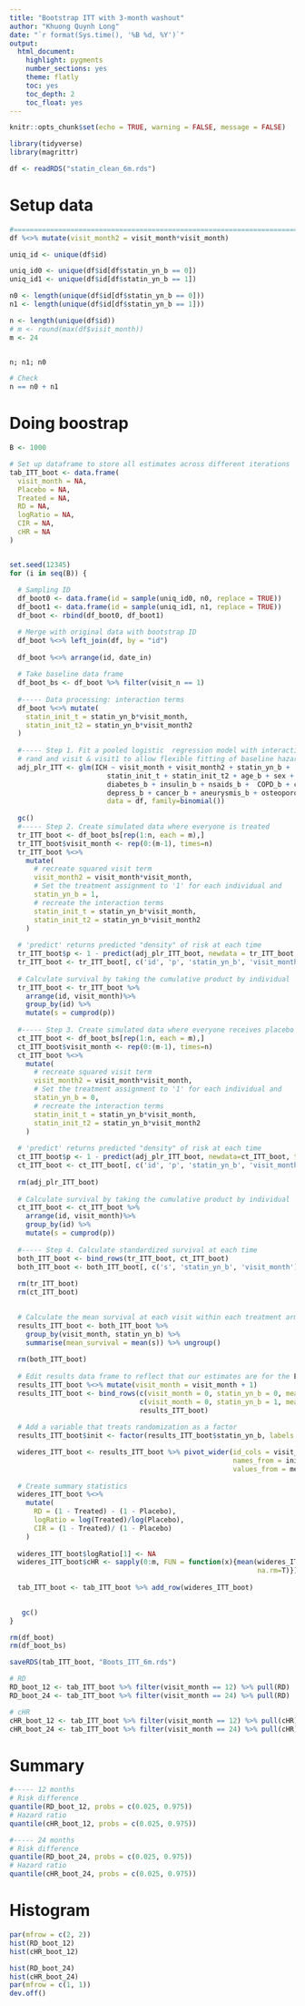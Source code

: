 ```yaml
---
title: "Bootstrap ITT with 3-month washout"
author: "Khuong Quynh Long"
date: "`r format(Sys.time(), '%B %d, %Y')`"
output:
  html_document:
    highlight: pygments
    number_sections: yes
    theme: flatly
    toc: yes
    toc_depth: 2
    toc_float: yes
---
```


```r
knitr::opts_chunk$set(echo = TRUE, warning = FALSE, message = FALSE)
```

```r
library(tidyverse)
library(magrittr)
```


```r
df <- readRDS("statin_clean_6m.rds")
```

# Setup data


```r
#===============================================================================
df %<>% mutate(visit_month2 = visit_month*visit_month)

uniq_id <- unique(df$id)

uniq_id0 <- unique(df$id[df$statin_yn_b == 0])
uniq_id1 <- unique(df$id[df$statin_yn_b == 1])

n0 <- length(unique(df$id[df$statin_yn_b == 0]))
n1 <- length(unique(df$id[df$statin_yn_b == 1]))

n <- length(unique(df$id))
# m <- round(max(df$visit_month))
m <- 24


n; n1; n0

# Check
n == n0 + n1
```


# Doing boostrap

```r
B <- 1000

# Set up dataframe to store all estimates across different iterations
tab_ITT_boot <- data.frame(
  visit_month = NA,
  Placebo = NA,
  Treated = NA,
  RD = NA, 
  logRatio = NA,
  CIR = NA,
  cHR = NA
)


set.seed(12345)
for (i in seq(B)) {
  
  # Sampling ID
  df_boot0 <- data.frame(id = sample(uniq_id0, n0, replace = TRUE))
  df_boot1 <- data.frame(id = sample(uniq_id1, n1, replace = TRUE))
  df_boot <- rbind(df_boot0, df_boot1)

  # Merge with original data with bootstrap ID
  df_boot %<>% left_join(df, by = "id")
  
  df_boot %<>% arrange(id, date_in)
  
  # Take baseline data frame
  df_boot_bs <- df_boot %>% filter(visit_n == 1)
  
  #----- Data processing: interaction terms
  df_boot %<>% mutate(
    statin_init_t = statin_yn_b*visit_month,
    statin_init_t2 = statin_yn_b*visit_month2
  )
  
  #----- Step 1. Fit a pooled logistic  regression model with interaction terms between 
  # rand and visit & visit1 to allow flexible fitting of baseline hazard
  adj_plr_ITT <- glm(ICH ~ visit_month + visit_month2 + statin_yn_b + 
                        statin_init_t + statin_init_t2 + age_b + sex + hyper_b + 
                        diabetes_b + insulin_b + nsaids_b +  COPD_b + corticoids_b + 
                        depress_b + cancer_b + aneurysmis_b + osteoporosis_b,
                        data = df, family=binomial())
  
  gc()
  #----- Step 2. Create simulated data where everyone is treated
  tr_ITT_boot <- df_boot_bs[rep(1:n, each = m),]
  tr_ITT_boot$visit_month <- rep(0:(m-1), times=n)
  tr_ITT_boot %<>%
    mutate(
      # recreate squared visit term
      visit_month2 = visit_month*visit_month, 
      # Set the treatment assignment to '1' for each individual and
      statin_yn_b = 1, 
      # recreate the interaction terms
      statin_init_t = statin_yn_b*visit_month,
      statin_init_t2 = statin_yn_b*visit_month2
    )
  
  # 'predict' returns predicted "density" of risk at each time
  tr_ITT_boot$p <- 1 - predict(adj_plr_ITT_boot, newdata = tr_ITT_boot, type='response')
  tr_ITT_boot <- tr_ITT_boot[, c('id', 'p', 'statin_yn_b', 'visit_month')]
  
  # Calculate survival by taking the cumulative product by individual
  tr_ITT_boot <- tr_ITT_boot %>%
    arrange(id, visit_month)%>%
    group_by(id) %>%
    mutate(s = cumprod(p))
  
  #----- Step 3. Create simulated data where everyone receives placebo
  ct_ITT_boot <- df_boot_bs[rep(1:n, each = m),]
  ct_ITT_boot$visit_month <- rep(0:(m-1), times=n)
  ct_ITT_boot %<>%
    mutate(
      # recreate squared visit term
      visit_month2 = visit_month*visit_month, 
      # Set the treatment assignment to '1' for each individual and
      statin_yn_b = 0, 
      # recreate the interaction terms
      statin_init_t = statin_yn_b*visit_month,
      statin_init_t2 = statin_yn_b*visit_month2
    )
  
  # 'predict' returns predicted "density" of risk at each time
  ct_ITT_boot$p <- 1 - predict(adj_plr_ITT_boot, newdata=ct_ITT_boot, type='response')
  ct_ITT_boot <- ct_ITT_boot[, c('id', 'p', 'statin_yn_b', 'visit_month')]
  
  rm(adj_plr_ITT_boot)
  
  # Calculate survival by taking the cumulative product by individual
  ct_ITT_boot <- ct_ITT_boot %>%
    arrange(id, visit_month)%>%
    group_by(id) %>%
    mutate(s = cumprod(p))
  
  #----- Step 4. Calculate standardized survival at each time
  both_ITT_boot <- bind_rows(tr_ITT_boot, ct_ITT_boot)
  both_ITT_boot <- both_ITT_boot[, c('s', 'statin_yn_b', 'visit_month')]
  
  rm(tr_ITT_boot)
  rm(ct_ITT_boot)
  

  # Calculate the mean survival at each visit within each treatment arm
  results_ITT_boot <- both_ITT_boot %>%
    group_by(visit_month, statin_yn_b) %>%
    summarise(mean_survival = mean(s)) %>% ungroup()
  
  rm(both_ITT_boot)
  
  # Edit results data frame to reflect that our estimates are for the END of the interval [t, t+1)
  results_ITT_boot %<>% mutate(visit_month = visit_month + 1)
  results_ITT_boot <- bind_rows(c(visit_month = 0, statin_yn_b = 0, mean_survival =  1),
                                c(visit_month = 0, statin_yn_b = 1, mean_survival =  1),
                                results_ITT_boot)
  
  # Add a variable that treats randomization as a factor
  results_ITT_boot$init <- factor(results_ITT_boot$statin_yn_b, labels = c("Placebo", "Treated"))

  wideres_ITT_boot <- results_ITT_boot %>% pivot_wider(id_cols = visit_month, 
                                                       names_from = init, 
                                                       values_from = mean_survival)
  
  # Create summary statistics
  wideres_ITT_boot %<>%
    mutate(
      RD = (1 - Treated) - (1 - Placebo),
      logRatio = log(Treated)/log(Placebo),
      CIR = (1 - Treated)/ (1 - Placebo)
    )
  
  wideres_ITT_boot$logRatio[1] <- NA
  wideres_ITT_boot$cHR <- sapply(0:m, FUN = function(x){mean(wideres_ITT_boot$logRatio[wideres_ITT_boot$visit_month <= x], 
                                                             na.rm=T)})
  
  tab_ITT_boot <- tab_ITT_boot %>% add_row(wideres_ITT_boot)
  

   gc()
}

rm(df_boot)
rm(df_boot_bs)

saveRDS(tab_ITT_boot, "Boots_ITT_6m.rds")
```



```r
# RD
RD_boot_12 <- tab_ITT_boot %>% filter(visit_month == 12) %>% pull(RD)
RD_boot_24 <- tab_ITT_boot %>% filter(visit_month == 24) %>% pull(RD)

# cHR
cHR_boot_12 <- tab_ITT_boot %>% filter(visit_month == 12) %>% pull(cHR)
cHR_boot_24 <- tab_ITT_boot %>% filter(visit_month == 24) %>% pull(cHR)
```


# Summary


```r
#----- 12 months
# Risk difference
quantile(RD_boot_12, probs = c(0.025, 0.975))
# Hazard ratio
quantile(cHR_boot_12, probs = c(0.025, 0.975))

#----- 24 months
# Risk difference
quantile(RD_boot_24, probs = c(0.025, 0.975))
# Hazard ratio
quantile(cHR_boot_24, probs = c(0.025, 0.975))
```

# Histogram

```r
par(mfrow = c(2, 2))
hist(RD_boot_12)
hist(cHR_boot_12)

hist(RD_boot_24)
hist(cHR_boot_24)
par(mfrow = c(1, 1))
dev.off()
```






